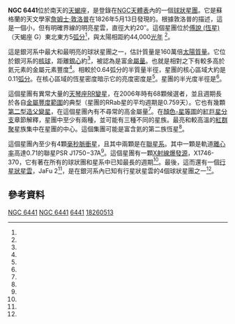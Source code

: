 {{Infobox globular cluster
 | name = NGC 6441
 | image = [[File:NGC_6441_HST_10775_R814B606.png|300px]]
 | caption = 
 | credit = 
 | epoch = [[J2000|J2000]]
 | class = 
 | constellation = [[天蝎座|天蝎座]]
 | ra = {{RA|17|50|13.06}}<ref name=aj140_6_1830/>
 | dec = {{DEC|−37|03|05.2}}<ref name=aj140_6_1830/>
 | dist_ly = {{Convert|13.5|kpc|kly|abbr=on|lk=on|order=flip}}<ref name=apj675_1_670/>
 | appmag_v = 7.2<ref name=omeara2013/>
 | size_v = 9.6′<ref name=omeara2013/>
 | mass_msol = {{Val|1.6e6}}<ref name=apj765_1_32/>
 | mass_kg = 
 | radius_arcminsec = 4.8<ref name=apj675_1_670/>
 | radius_ly = 
 | radius_pc = 
 | radius_tidal_arcminsec = 
 | radius_tidal_ly = {{Convert|27.23|pc|ly|abbr=on|lk=off|order=flip}}<ref name=mnras360_2_631/>
 | v_hb = 
 | metal_fe = −0.53<ref name=aj144_6_183/>
 | age = 13−13.7<ref name=apj675_1_670/> Gyr
 | notes = 
 | names = 
}}

'''NGC 6441'''位於南天的[[天蝎座|天蝎座]]，是登錄在[[NGC天體表|NGC天體表]]內的一個[[球狀星團|球狀星團]]。它是蘇格蘭的天文學家[[詹姆士·敦洛普|詹姆士·敦洛普]]在1826年5月13日發現的。根據敦洛普的描述，這是一個小，但有明確界線的明亮星雲，直徑大約20″。這個星團位於[[傅說_(恆星)|傅說 (恆星)]]（天蝎座 G）東北東方5[[弧分|弧分]]<ref name=omeara2013/>，與太陽相距約44,000[[光年|光年]] <ref name=apj675_1_670/>。

這是銀河系中最大和最明亮的球狀星團之一，估計質量是160萬倍[[太陽質量|太陽質量]]。它位於銀河系的[[核球_(星系)|核球]]，距離[[銀心|銀心]]約{{Convert|3.9|kpc|kly|abbr=on|link=off|order=flip}}<ref name=mnras360_2_631/>，被認為是富[[金屬量|金屬量]]。也就是相對之下有較多高於氦元素的金屬元素豐度<ref name=apj765_1_32/>。相較於0.64弧分的半質量半徑，星團的核心區域大約是0.11[[弧分|弧分]]。在核心區域的恆星密度暗示它的亮度密度是{{nowrap|5.25 [[太陽光度|L<sub>⊙</sub>]] pc<sup>−3</sup>}}<ref name=apj675_1_670/>。星團的半光度半徑是{{Convert|2.18|pc|ly|abbr=on|lk=off|order=flip}}<ref name=mnras360_2_631/>。

這個星團有異常大量的[[天琴座RR變星|天琴座RR變星]]，在2006年時有68顆候選者，並且週期長於各自[[金屬量|金屬豐度範圍]]的典型（星團的RRab星的平均週期是0.759天）。它也有幾顆[[第二型造父變星|第二型造父變星]]，在這個星團內有不尋常的高金屬量<ref name=aj132_3_1014/>。在[[赫羅圖|顏色-星等圖]]的[[紅巨星分支|紅巨星分支]]章節解釋，星團中至少有兩種，並可能有三種不同的星族。最亮和較高溫的[[紅群聚|紅群聚]]星族集中在星團的中心。這個集團可能是富含氦的第二族恆星<ref name=ajl767_2_L27/>。

這個星團內至少有4顆[[毫秒脈衝星|毫秒脈衝星]]，且其中兩顆是在[[聯星|聯星系]]。其中一顆是軌道[[離心率|離心率]]高達0.71的聯星PSR J1750−37A<ref name=apj675_1_670/>。這個星團有一顆[[X射線爆發源|X射線爆發源]]，X1746-370，它有著在所有的球狀團和星系中已知最長的週期<ref name=aj123_6_3255/>。最後，這而還有一個[[行星狀星雲|行星狀星雲]]，JaFu 2<ref name=aj114_2611/>，是在銀河系內已知有行星狀星雲的4個球狀星團之一<ref name=omeara2013/>。

== 參考資料 ==
{{reflist|refs=

<ref name=aj140_6_1830>{{citation
 | display-authors=1
 | last1=Goldsbury | first1=Ryan | last2=Richer | first2=Harvey B.
 | last3=Anderson | first3=Jay | last4=Dotter | first4=Aaron
 | last5=Sarajedini | first5=Ata | last6=Woodley | first6=Kristin
 | title=The ACS Survey of Galactic Globular Clusters. X. New Determinations of Centers for 65 Clusters
 | journal=The Astronomical Journal
 | volume=140 | issue=6 | pages=1830–1837 |date=December 2010
 | doi=10.1088/0004-6256/140/6/1830 | bibcode=2010AJ....140.1830G
 | postscript=. | arxiv=1008.2755
}}</ref>

<ref name=aj114_2611>{{citation
 | display-authors=1 | last1=Jacoby | first1=George H.
 | last2=Morse | first2=Jon A. | last3=Fullton | first3=L. Kellar
 | last4=Kwitter | first4=K. B. | last5=Henry | first5=R. B. C. 
 | title=Planetary Nebulae in the Globular Cluster PAL 6 and NGC 6441 
 | journal=Astronomical Journal
 | volume=114 | page=2611 | date=December 1997
 | doi=10.1086/118671 | bibcode=1997AJ....114.2611J 
 | postscript=.
}}</ref>

<ref name=ajl767_2_L27>{{citation
 | display-authors=1 | last1=Krogsrud | first1=David A.
 | last2=Sandquist | first2=Eric L. | last3=Kato | first3=Tadafumi
 | title=The Curious Radial Distributions of Horizontal Branch Stars in NGC 6441
 | journal=The Astrophysical Journal Letters
 | volume=767 | issue=2 | id=L27 | pages=5 | date=April 2013
 | doi=10.1088/2041-8205/767/2/L27 | bibcode=2013ApJ...767L..27K
 | arxiv=1304.1470 | postscript=.
}}</ref>

<ref name=aj144_6_183>{{citation
 | last1=Leaman | first1=Ryan
 | title=Insights into Pre-enrichment of Star Clusters and Self-enrichment of Dwarf Galaxies from Their Intrinsic Metallicity Dispersions
 | journal=The Astronomical Journal
 | volume=144 | issue=6 | id=183 | pages=13
 | date=December 2012
 | doi=10.1088/0004-6256/144/6/183
 | bibcode=2012AJ....144..183L
 | postscript=. | arxiv=1209.4648
}}</ref>

<ref name=apj765_1_32>{{citation
 | display-authors=1 | last1=Bellini | first1=A.
 | last2=Piotto | first2=G. | last3=Milone | first3=A. P.
 | last4=King | first4=I. R. | last5=Renzini | first5=A.
 | last6=Cassisi | first6=S. | last7=Anderson | first7=J.
 | last8=Bedin | first8=L. R. | last9=Nardiello | first9=D.
 | last10=Pietrinferni | first10=A. | last11=Sarajedini | first11=A.
 | title=The Intriguing Stellar Populations in the Globular Clusters NGC 6388 and NGC 6441
 | journal=The Astrophysical Journal
 | volume=765 | issue=1 | id=32 | pages=27 | date=March 2013
 | doi=10.1088/0004-637X/765/1/32 | bibcode=2013ApJ...765...32B
 | arxiv=1301.2822 | postscript=.
}}</ref>

<ref name=apj675_1_670>{{citation
 | display-authors=1 | last1=Freire | first1=Paulo C. C.
 | last2=Ransom | first2=Scott M. | last3=Bégin | first3=Steve
 | last4=Stairs | first4=Ingrid H. | last5=Hessels | first5=Jason W. T.
 | last6=Frey | first6=Lucille H. | last7=Camilo | first7=Fernando 
 | title=Eight New Millisecond Pulsars in NGC 6440 and NGC 6441 
 | journal=The Astrophysical Journal
 | volume=675 | issue=1 | pages=670−682 | date=March 2008
 | doi=10.1086/526338 | bibcode=2008ApJ...675..670F 
 | arxiv=0711.0925 | postscript=.
}}</ref>

<ref name=aj132_3_1014>{{citation
 | display-authors=1 | last1=Corwin | first1=T. Michael
 | last2=Sumerel | first2=Andrew N. | last3=Pritzl | first3=Barton J.
 | last4=Smith | first4=Horace A. | last5=Catelan | first5=M.
 | last6=Sweigart | first6=Allen V. | last7=Stetson | first7=Peter B. 
 | title=Image-Subtraction Photometry of Variable Stars in the Globular Clusters NGC 6388 and NGC 6441 
 | journal=The Astronomical Journal
 | volume=132 | issue=3 | pages=1014−1022 | date=September 2006
 | doi=10.1086/505745 | bibcode=2006AJ....132.1014C 
 | arxiv=astro-ph/0605569 | postscript=.
}}</ref>

<ref name=aj123_6_3255>{{citation
 | display-authors=1 | last1=Homer | first1=L.
 | last2=Anderson | first2=Scott F. | last3=Margon | first3=Bruce
 | last4=Downes | first4=Ronald A. | last5=Deutsch | first5=Eric W. 
 | title=Optical Identification of the X-Ray Burster X1746-370 in the Globular Cluster NGC 6441 
 | journal=The Astronomical Journal
 | volume=123 | issue=6 | pages=3255−3262 | date=June 2002
 | doi=10.1086/340470 | bibcode=2002AJ....123.3255H 
 | arxiv=astro-ph/0201550 | postscript=.
}}</ref>

<ref name=mnras360_2_631>{{citation
 | last1=Mackey | first1=A. D.
 | last2=van den Bergh | first2=Sidney 
 | title=The properties of Galactic globular cluster subsystems 
 | journal=Monthly Notices of the Royal Astronomical Society
 | volume=360 | issue=2 | pages=631−645 | date=June 2005
 | doi=10.1111/j.1365-2966.2005.09080.x | bibcode=2005MNRAS.360..631M 
 | arxiv=astro-ph/0504142 | postscript=.
}}</ref>

<ref name=omeara2013>{{citation
 | first1=Stephen James
 | last1=O'Meara
 | title=Deep-Sky Companions: Southern Gems
 | publisher=Cambridge University Press
 | year=2013
 | isbn=1139851543
 | pages=360−363
 | url=https://books.google.com/books?id=BoIsCgAAQBAJ&pg=PA360
 | accessdate=2016-09-16
 | archive-date=2016-05-03
 | archive-url=https://web.archive.org/web/20160503092926/https://books.google.com/books?id=BoIsCgAAQBAJ&pg=PA360
 | dead-url=no
 }}</ref>

}}
{{Ngc65|state=collapsed}}
[[Category:球狀星團|NGC 6441]]
[[Category:天蝎座|NGC 6441]]
[[Category:NGC天體|6441]]
[[Category:1826年發現的天體|18260513]]